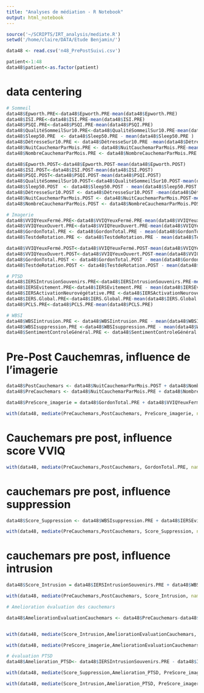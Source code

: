 ```yaml
---
title: "Analyses de médiation - R Notebook"
output: html_notebook
---
```



```r
source('~/SCRIPTS/IRT_analysis/mediate.R')
setwd('/home/claire/DATA/Etude Benjamin/')

data48 <- read.csv('n48_PrePostSuivi.csv')

patient<-1:48
data48$patient<-as.factor(patient)

```


# data centering
```r
# Sommeil
data48$Epworth.PRE<-data48$Epworth.PRE-mean(data48$Epworth.PRE)
data48$ISI.PRE<-data48$ISI.PRE-mean(data48$ISI.PRE)
data48$PSQI.PRE<-data48$PSQI.PRE-mean(data48$PSQI.PRE)
data48$QualitéSommeilSur10.PRE<-data48$QualitéSommeilSur10.PRE-mean(data48$QualitéSommeilSur10.PRE)
data48$Sleep50.PRE  <- data48$Sleep50.PRE - mean(data48$Sleep50.PRE )
data48$DétresseSur10.PRE <- data48$DétresseSur10.PRE -mean(data48$DétresseSur10.PRE)
data48$NuitCauchemarParMois.PRE <- data48$NuitCauchemarParMois.PRE-mean(data48$NuitCauchemarParMois.PRE)
data48$NombreCauchemarParMois.PRE <- data48$NombreCauchemarParMois.PRE - mean(data48$NombreCauchemarParMois.PRE)

data48$Epworth.POST<-data48$Epworth.POST-mean(data48$Epworth.POST)
data48$ISI.POST<-data48$ISI.POST-mean(data48$ISI.POST)
data48$PSQI.POST<-data48$PSQI.POST-mean(data48$PSQI.POST)
data48$QualitéSommeilSur10.POST<-data48$QualitéSommeilSur10.POST-mean(data48$QualitéSommeilSur10.POST)
data48$Sleep50.POST  <- data48$Sleep50.POST - mean(data48$Sleep50.POST )
data48$DétresseSur10.POST <- data48$DétresseSur10.POST -mean(data48$DétresseSur10.POST)
data48$NuitCauchemarParMois.POST <- data48$NuitCauchemarParMois.POST-mean(data48$NuitCauchemarParMois.POST)
data48$NombreCauchemarParMois.POST <- data48$NombreCauchemarParMois.POST - mean(data48$NombreCauchemarParMois.POST)

# Imagerie
data48$VVIQYeuxFermé.PRE<-data48$VVIQYeuxFermé.PRE-mean(data48$VVIQYeuxFermé.PRE)
data48$VVIQYeuxOuvert.PRE<-data48$VVIQYeuxOuvert.PRE-mean(data48$VVIQYeuxOuvert.PRE)
data48$GordonTotal.PRE <- data48$GordonTotal.PRE - mean(data48$GordonTotal.PRE)
data48$TestdeRotation.PRE <- data48$TestdeRotation.PRE - mean(data48$TestdeRotation.PRE)

data48$VVIQYeuxFermé.POST<-data48$VVIQYeuxFermé.POST-mean(data48$VVIQYeuxFermé.POST)
data48$VVIQYeuxOuvert.POST<-data48$VVIQYeuxOuvert.POST-mean(data48$VVIQYeuxOuvert.POST)
data48$GordonTotal.POST <- data48$GordonTotal.POST - mean(data48$GordonTotal.POST)
data48$TestdeRotation.POST <- data48$TestdeRotation.POST - mean(data48$TestdeRotation.POST)

# PTSD
data48$IERSIntrusionSouvenirs.PRE<-data48$IERSIntrusionSouvenirs.PRE-mean(data48$IERSIntrusionSouvenirs.PRE)
data48$IERSEvitement.PRE<-data48$IERSEvitement.PRE - mean(data48$IERSEvitement.PRE)
data48$IERSActivationNeurovégétative.PRE <-data48$IERSActivationNeurovégétative.PRE - mean(data48$IERSActivationNeurovégétative.PRE)
data48$IERS.Global.PRE<-data48$IERS.Global.PRE-mean(data48$IERS.Global.PRE)
data48$PCLS.PRE<-data48$PCLS.PRE-mean(data48$PCLS.PRE)

# WBSI
data48$WBSIintrusion.PRE <- data48$WBSIintrusion.PRE - mean(data48$WBSIintrusion.PRE)
data48$WBSIsuppression.PRE <-data48$WBSIsuppression.PRE - mean(data48$WBSIsuppression.PRE)
data48$SentimentControleGénéral.PRE <- data48$SentimentControleGénéral.PRE - mean(data48$SentimentControleGénéral.PRE)

```





# Pre-Post Cauchemras, influence de l'imagerie
```r
data48$PostCauchemars <- data48$NuitCauchemarParMois.POST + data48$NombreCauchemarParMois.POST + data48$Sleep50.POST + data48$DétresseSur10.POST
data48$PreCauchemars <- data48$NuitCauchemarParMois.PRE + data48$NombreCauchemarParMois.PRE + data48$Sleep50.PRE + data48$DétresseSur10.PRE

data48$PreScore_imagerie = data48$GordonTotal.PRE + data48$VVIQYeuxFermé.PRE + data48$VVIQYeuxOuvert.PRE+data48$TestdeRotation.PRE

with(data48, mediate(PreCauchemars,PostCauchemars, PreScore_imagerie, names=c("Cauchemars Pre", "Cauchemars Post", "Score Imagerie")))


```
# Cauchemars pre post, influence score VVIQ

```r

with(data48, mediate(PreCauchemars,PostCauchemars, GordonTotal.PRE, names=c("Cauchemars Pre", "Cauchemars Post", "GordonTotal.PRE")))


```

# cauchemars pre post, influence suppression

```r

data48$Score_Suppression <- data48$WBSIsuppression.PRE + data48$IERSEvitement.PRE

with(data48, mediate(PreCauchemars,PostCauchemars, Score_Suppression, names=c("Cauchemars Pre", "Cauchemars Post", "Score_Suppression")))


```

# cauchemars pre post, influence intrusion
```r

data48$Score_Intrusion = data48$IERSIntrusionSouvenirs.PRE + data48$WBSIintrusion.PRE

with(data48, mediate(PreCauchemars,PostCauchemars, Score_Intrusion, names=c("Cauchemars Pre", "Cauchemars Post", "Score_Intrusion")))

```

```r
# Amelioration évaluation des cauchemars

data48$AmeĺiorationEvaluationCauchemars <- data48$PreCauchemars-data48$PostCauchemars


with(data48, mediate(Score_Intrusion,AmeĺiorationEvaluationCauchemars, PreScore_imagerie, names=c("Score_Intrusion","AmeĺiorationEvaluationCauchemars", "PreScore_imagerie")))


```

```r
with(data48, mediate(PreScore_imagerie,AmeĺiorationEvaluationCauchemars, Score_Suppression, names=c("PreScore_imagerie","AmeĺiorationEvaluationCauchemars", "Score_Suppression")))

```

```r
# évaluation PTSD
data48$Amelioration_PTSD<- data48$IERSIntrusionSouvenirs.PRE - data48$IERSIntrusionSouvenirs.POST + data48$IERSEvitement.PRE-data48$IERSEvitement.POST + data48$IERSActivationNeurovégétative.PRE-data48$IERSActivationNeurovégétative.POST + data48$PCLS.PRE-data48$PCLS.POST

with(data48, mediate(Score_Suppression,Amelioration_PTSD, PreScore_imagerie, names=c( "Score_Suppression","AmeĺiorationPTSD", "PreScore_imagerie")))


```

```r

with(data48, mediate(Score_Intrusion,Amelioration_PTSD, PreScore_imagerie, names=c( "Intrusion","AmeĺiorationPTSD", "PreScore_imagerie")))

```

